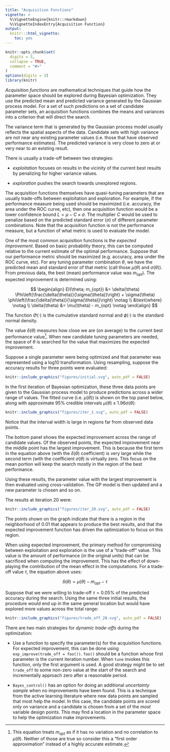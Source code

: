 ```yaml
---
title: "Acquisition Functions"
vignette: >
  %\VignetteEngine{knitr::rmarkdown}
  %\VignetteIndexEntry{Acquisition Function}
output:
  knitr:::html_vignette:
    toc: yes
---
```

  
```r
knitr::opts_chunk$set(
  digits = 3,
  collapse = TRUE,
  comment = "#>"
)
options(digits = 3)
library(knitr)
```

_Acquisition functions_ are mathematical techniques that guide how the parameter space should be explored during Bayesian optimization. They use the predicted mean and predicted variance generated by the Gaussian process model. For a set of such predictions on a set of candidate parameter sets, an acquisition functions combines the means and variances into a criterion that will direct the search. 

The variance term that is generated by the Gaussian process model usually reflects the spatial aspects of the data. Candidate sets with high variance are not near any existing parameter values (i.e. those that have observed performance estimates). The predicted variance is very close to zero at or very near to an existing result. 

There is usually a trade-off between two strategies:

 * _exploitation_ focuses on results in the vicinity of the current best results by penalizing for higher variance values. 

 * _exploration_ pushes the search towards unexplored regions. 

The acquisition functions themselves have quasi-tuning parameters that are usually trade-offs between exploitation and exploration. For example, if the performance measure being used should be maximized (i.e. accuracy, the area under the ROC curve, etc), then one acquisition function would be a lower confidence bound $L = \mu - C \times \sigma$. The multiplier $C$ would be used to penalize based on the predicted standard error ($\sigma$) of different parameter combinations. Note that the acquisition function is not the performance measure, but a function of what metric is used to evaluate the model. 

One of the most common acquisition functions is the _expected improvement_. Based on basic probability theory, this can be computed relative to the current estimate of the optimal performance. Suppose that our performance metric should be maximized (e.g. accuracy, area under the ROC curve, etc). For any tuning parameter combination $\theta$, we have the predicted mean and standard error of that metric (call those $\mu(\theta)$ and $\sigma(\theta)$). From previous data, the best (mean) performance value was $m_{opt}$). The expected improvement is determined using:

$$
\begin{align}
EI(\theta; m_{opt}) &= \delta(\theta) \Phi\left(\frac{\delta(\theta)}{\sigma(\theta)}\right) + \sigma(\theta) \phi\left(\frac{\delta(\theta)}{\sigma(\theta)}\right) \notag \\
&\text{where} \notag \\
 \delta(\theta) &= \mu(\theta) - m_{opt} \notag
\end{align}
$$

The function $\Phi(\cdot)$ is the cumulative standard normal and $\phi(\cdot)$ is the standard normal density. 

The value $\delta(\theta)$ measures how close we are (on average) to the current best performance value^[This equation treats $m_{opt}$ as if it has no variation and no correlation to $\mu(\theta)$. Neither of those are true so consider this a "first order approximation" instead of a highly accurate estimate.]. When new candidate tuning parameters are needed, the space of $\theta$ is searched for the value that maximizes the expected improvement. 

Suppose a single parameter were being optimized and that parameter was represented using a log10 transformation. Using resampling, suppose the accuracy results for three points were evaluated: 

```r
knitr::include_graphics("figures/initial.svg", auto_pdf = FALSE)
```

In the first iteration of Bayesian optimization, these three data points are given to the Gaussian process model to produce predictions across a wider range of values. The fitted curve (i.e. $\mu(\theta)$) is shown on the top panel below, along with approximate 95% credible intervals  $\mu(\theta) \pm 1.96 \sigma(\theta)$: 

```r
knitr::include_graphics("figures/iter_1.svg", auto_pdf = FALSE)
```

Notice that the interval width is large in regions far from observed data points. 

The bottom panel shows the expected improvement across the range of candidate values. Of the observed points, the expected improvement near the middle point has the largest improvement. This is because the first term in the equation above (with the $\delta(\theta)$ coefficient) is very large while the second term (with the coefficient $\sigma(\theta)$ is virtually zero. This focus on the mean portion will keep the search mostly in the region of the best performance. 

Using these results, the parameter value with the largest improvement is then evaluated using cross-validation. The GP model is then updated and a new parameter is chosen and so on. 

The results at iteration 20 were:

```r
knitr::include_graphics("figures/iter_20.svg", auto_pdf = FALSE)
```

The points shown on the graph indicate that there is a region in the neighborhood of 0.01 that appears to produce the best results, and that the expected improvement function has driven the optimization to focus on this region. 

When using expected improvement, the primary method for compromising between exploitation and exploration is the use of a "trade-off" value. This value is the amount of performance (in the original units) that can be sacrificed when computing the improvement. This has the effect of down-playing the contribution of the mean effect in the computations. For a trade-off value $\tau$, the equation above uses:

$$
\delta(\theta) = \mu(\theta) - m_{opt} - \tau
$$

Suppose that we were willing to trade-off $\tau = 0.05$% of the predicted accuracy during the search. Using the same three initial results, the procedure would end up in the same general location but would have explored more values across the total range:

```r
knitr::include_graphics("figures/trade_off_20.svg", auto_pdf = FALSE)
```

There are two main strategies for _dynamic trade-offs_ during the optimization: 

 * Use a function to specify the parameter(s) for the acquisition functions. For expected improvement, this can be done using `exp_improve(trade_off = foo())`. `foo()` should be a function whose first parameter is the current iteration number. When `tune` invokes this function, only the first argument is used. A good strategy might be to set `trade_off` to some non-zero value at the start of the search and incrementally approach zero after a reasonable period. 

 * `Bayes_control()` has an option for doing an additional _uncertainty sample_ when no improvements have been found. This is a technique from the active learning literature where new data points are sampled that most help the model. In this case, the candidate points are scored only on variance and a candidate is chosen from a set of the _most_ variable design points. This may find a location in the parameter space to help the optimization make improvements. 
 

